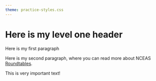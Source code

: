 ```yaml
---
theme: practice-styles.css
---
```


# Here is my level one header

<p class="blue-text">Here is my first paragraph</p>

Here is my second paragraph, where you can read more about NCEAS [Roundtables](https://www.nceas.ucsb.edu/roundtable).

[This is [very]{.blue-text} important text!]{.important-text}